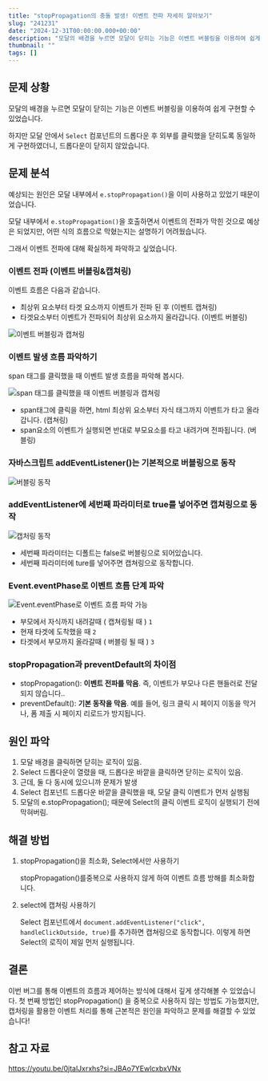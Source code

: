```yaml
---
title: "stopPropagation의 충돌 발생! 이벤트 전파 자세히 알아보기"
slug: "241231"
date: "2024-12-31T00:00:00.000+00:00"
description: "모달의 배경을 누르면 모달이 닫히는 기능은 이벤트 버블링을 이용하여 쉽게 구현할 수 있었습니다. 하지만 모달 안에서 `Select` 컴포넌트의 드롭다운 후 외부를 클릭했을 닫히도록 동일하게 구현하였더니,  드롭다운이 닫히지 않았습니다."
thumbnail: ""
tags: []
---
```


## 문제 상황

모달의 배경을 누르면 모달이 닫히는 기능은 이벤트 버블링을 이용하여 쉽게 구현할 수 있었습니다.

하지만 모달 안에서 `Select` 컴포넌트의 드롭다운 후 외부를 클릭했을 닫히도록 동일하게 구현하였더니, 드롭다운이 닫히지 않았습니다.

## 문제 분석

예상되는 원인은 모달 내부에서 `e.stopPropagation()`을 이미 사용하고 있었기 때문이었습니다.

모달 내부에서 `e.stopPropagation()`을 호출하면서 이벤트의 전파가 막힌 것으로 예상은 되었지만, 어떤 식의 흐름으로 막혔는지는 설명하기 어려웠습니다.

그래서 이벤트 전파에 대해 확실하게 파악하고 싶었습니다.

### 이벤트 전파 (이벤트 버블링&캡쳐링)

이벤트 흐름은 다음과 같습니다.

- 최상위 요소부터 타겟 요소까지 이벤트가 전파 된 후 (이벤트 캡쳐링)
- 타겟요소부터 이벤트가 전파되어 최상위 요소까지 올라갑니다. (이벤트 버블링)

![이벤트 버블링과 캡쳐링](/log/2412/1.png)

### 이벤트 발생 흐름 파악하기

span 태그를 클릭했을 때 이벤트 발생 흐름을 파악해 봅시다.

![span 태그를 클릭했을 때 이벤트 버블링과 캡쳐링](/log/2412/2.png)

- span태그에 클릭을 하면, html 최상위 요소부터 자식 태그까지 이벤트가 타고 올라갑니다. (캡쳐링)
- span요소의 이벤트가 실행되면 반대로 부모요소를 타고 내려가며 전파됩니다. (버블링)

### 자바스크립트 addEventListener()는 기본적으로 버블링으로 동작

![버블링 동작](/log/2412/3.png)

### addEventListener에 세번째 파라미터로 true를 넣어주면 캡쳐링으로 동작

![캡처링 동작](/log/2412/4.png)

- 세번째 파라미터는 디폴트는 false로 버블링으로 되어있습니다.
- 세번째 파라미터에 ture를 넣어주면 캡쳐링으로 동작합니다.

### Event.eventPhase로 이벤트 흐름 단계 파악

![Event.eventPhase로 이벤트 흐름 파악 가능](/log/2412/5.png)

- 부모에서 자식까지 내려갈때 ( 캡쳐링될 때 ) `1`
- 현재 타겟에 도착했을 때 `2`
- 타겟에서 부모까지 올라갈때 ( 버블링 될 때 ) `3`

### stopPropagation과 preventDefault의 차이점

- stopPropagation(): **이벤트 전파를 막음**. 즉, 이벤트가 부모나 다른 핸들러로 전달되지 않습니다..
- preventDefault(): **기본 동작을 막음**. 예를 들어, 링크 클릭 시 페이지 이동을 막거나, 폼 제출 시 페이지 리로드가 방지됩니다.

## 원인 파악

1. 모달 배경을 클릭하면 닫히는 로직이 있음.
2. Select 드롭다운이 열렸을 때, 드롭다운 바깥을 클릭하면 닫히는 로직이 있음.
3. 근데, 둘 다 동시에 있으니까 문제가 발생
4. Select 컴포넌트 드롭다운 바깥을 클릭했을 때, 모달 클릭 이벤트가 먼저 실행됨
5. 모달의 e.stopPropagation(); 때문에 Select의 클릭 이벤트 로직이 실행되기 전에 막혀버림.

## 해결 방법

1. stopPropagation()을 최소화, Select에서만 사용하기

   stopPropagation()를중복으로 사용하지 않게 하여 이벤트 흐름 방해를 최소화합니다.

1. select에 캡쳐링 사용하기

   Select 컴포넌트에서 `document.addEventListener("click", handleClickOutside, true)`를 추가하면 캡쳐링으로 동작합니다. 이렇게 하면 Select의 로직이 제일 먼저 실행됩니다.

## 결론

이번 버그를 통해 이벤트의 흐름과 제어하는 방식에 대해서 깊게 생각해볼 수 있었습니다. 첫 번째 방법인 stopPropagation() 을 중복으로 사용하지 않는 방법도 가능했지만, 캡처링을 활용한 이벤트 처리를 통해 근본적은 원인을 파악하고 문제를 해결할 수 있었습니다!

## 참고 자료

https://youtu.be/0jtalJxrxhs?si=JBAo7YEwlcxbxVNx